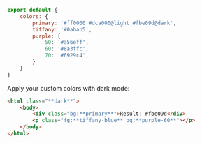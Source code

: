 ```js name=master.css.js
export default {
    colors: {
        primary: '#ff0000 #dca000@light #fbe09d@dark',
        tiffany: '#0abab5',
        purple: {
            50: '#a56eff',
            60: '#8a3ffc',
            70: '#6929c4',
        }
    }
}
```
Apply your custom colors with dark mode:
```html
<html class="**dark**">
    <body>
        <div class="bg:**primary**">Result: #fbe09d</div>
        <p class="fg:**tiffany-blue** bg:**purple-60**"></p>
    </body>
</html>
```